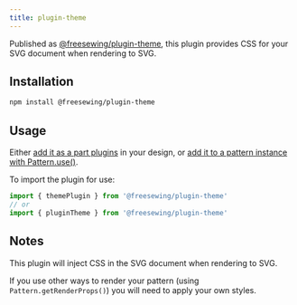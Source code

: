 ```yaml
---
title: plugin-theme
---
```


Published as [@freesewing/plugin-theme][1], this plugin provides CSS for
your SVG document when rendering to SVG.

## Installation

```sh
npm install @freesewing/plugin-theme
```

## Usage

Either [add it as a part plugins](/reference/api/part/config/plugins) in your
design, or [add it to a pattern instance with
Pattern.use()](/reference/api/pattern/use).

To import the plugin for use:
```js
import { themePlugin } from '@freesewing/plugin-theme'
// or
import { pluginTheme } from '@freesewing/plugin-theme'
```

## Notes

This plugin will inject CSS in the SVG document when rendering to SVG.

If you use other ways to render your pattern (using `Pattern.getRenderProps()`)
you will need to apply your own styles.

[1]: https://www.npmjs.com/package/@freesewing/plugin-theme
